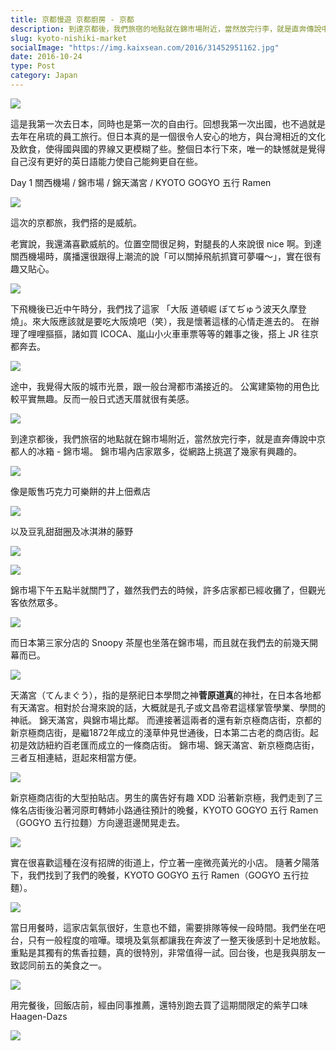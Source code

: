 ```yaml
---
title: 京都慢遊 京都廚房 - 京都
description: 到達京都後，我們旅宿的地點就在錦市場附近，當然放完行李，就是直奔傳說中京都人的冰箱 - 錦市場。
slug: kyoto-nishiki-market
socialImage: "https://img.kaixsean.com/2016/31452951162.jpg"
date: 2016-10-24
type: Post
category: Japan
---
```

![](https://img.kaixsean.com/2016/31452951162.jpg)

這是我第一次去日本，同時也是第一次的自由行。回想我第一次出國，也不過就是去年在帛琉的員工旅行。但日本真的是一個很令人安心的地方，與台灣相近的文化及飲食，使得國與國的界線又更模糊了些。整個日本行下來，唯一的缺憾就是覺得自己沒有更好的英日語能力使自己能夠更自在些。

Day 1 關西機場 / 錦市場 / 錦天滿宮 / KYOTO GOGYO 五行 Ramen

![](https://img.kaixsean.com/2016/31452953692.jpg)

這次的京都旅，我們搭的是威航。

老實說，我還滿喜歡威航的。位置空間很足夠，對腿長的人來說很 nice 啊。到達關西機場時，廣播還很跟得上潮流的說「可以關掉飛航抓寶可夢囉～」，實在很有趣又貼心。 

![](https://img.kaixsean.com/2016/31227185930.jpg)

下飛機後已近中午時分，我們找了這家 「大阪 道頓崛 ぼてぢゅう波天久摩登燒」。來大阪應該就是要吃大阪燒吧（笑），我是懷著這樣的心情走進去的。 在辦理了哩哩摳摳，諸如買 ICOCA、嵐山小火車車票等等的雜事之後，搭上 JR 往京都奔去。

![](https://img.kaixsean.com/2016/31452951542.jpg)

途中，我覺得大阪的城市光景，跟一般台灣都市滿接近的。 公寓建築物的用色比較平實無趣。反而一般日式透天厝就很有美感。

![](https://img.kaixsean.com/2016/31562219826.jpg)

到達京都後，我們旅宿的地點就在錦市場附近，當然放完行李，就是直奔傳說中京都人的冰箱 - 錦市場。 錦市場內店家眾多，從網路上挑選了幾家有興趣的。

![](https://img.kaixsean.com/2016/31452949222.jpg)

像是販售巧克力可樂餅的井上佃煮店

![](https://img.kaixsean.com/2016/31483684981.jpg)

以及豆乳甜甜圈及冰淇淋的藤野

![](https://img.kaixsean.com/2016/30789972933.jpg)

![](https://img.kaixsean.com/2016/31227182700.jpg)

錦市場下午五點半就關門了，雖然我們去的時候，許多店家都已經收攤了，但觀光客依然眾多。

![](https://img.kaixsean.com/2016/32196921641.jpg)

而日本第三家分店的 Snoopy 茶屋也坐落在錦市場，而且就在我們去的前幾天開幕而已。 

![](https://img.kaixsean.com/2016/30789980343.jpg)

天滿宮（てんまぐう），指的是祭祀日本學問之神<strong>菅原道真</strong>的神社，在日本各地都有天滿宮。相對於台灣來說的話，大概就是孔子或文昌帝君這樣掌管學業、學問的神祇。 錦天滿宮，與錦市場比鄰。 而連接著這兩者的還有新京極商店街，京都的新京極商店街，是繼1872年成立的淺草仲見世通後，日本第二古老的商店街。起初是效訪紐約百老匯而成立的一條商店街。 錦市場、錦天滿宮、新京極商店街，三者互相連結，逛起來相當方便。 

![](https://img.kaixsean.com/2016/31227235930.jpg)

新京極商店街的大型拍貼店。男生的廣告好有趣 XDD 沿著新京極，我們走到了三條名店街後沿著河原町轉姉小路通往預計的晚餐，KYOTO GOGYO 五行 Ramen（GOGYO 五行拉麵）方向邊逛邊閒晃走去。

![](https://img.kaixsean.com/2016/31227235000.jpg)

實在很喜歡這種在沒有招牌的街道上，佇立著一座微亮黃光的小店。 隨著夕陽落下，我們找到了我們的晚餐，KYOTO GOGYO 五行 Ramen（GOGYO 五行拉麵）。

![](https://img.kaixsean.com/2016/31600024375.jpg)

當日用餐時，這家店氣氛很好，生意也不錯，需要排隊等候一段時間。我們坐在吧台，只有一般程度的喧嘩。環境及氣氛都讓我在奔波了一整天後感到十足地放鬆。重點是其獨有的焦香拉麵，真的很特別，非常值得一試。回台後，也是我與朋友一致認同前五的美食之一。

![](https://img.kaixsean.com/2016/31600023665.jpg)

用完餐後，回飯店前，經由同事推薦，還特別跑去買了這期間限定的紫芋口味 Haagen-Dazs

![](https://img.kaixsean.com/2016/31227230870.jpg)